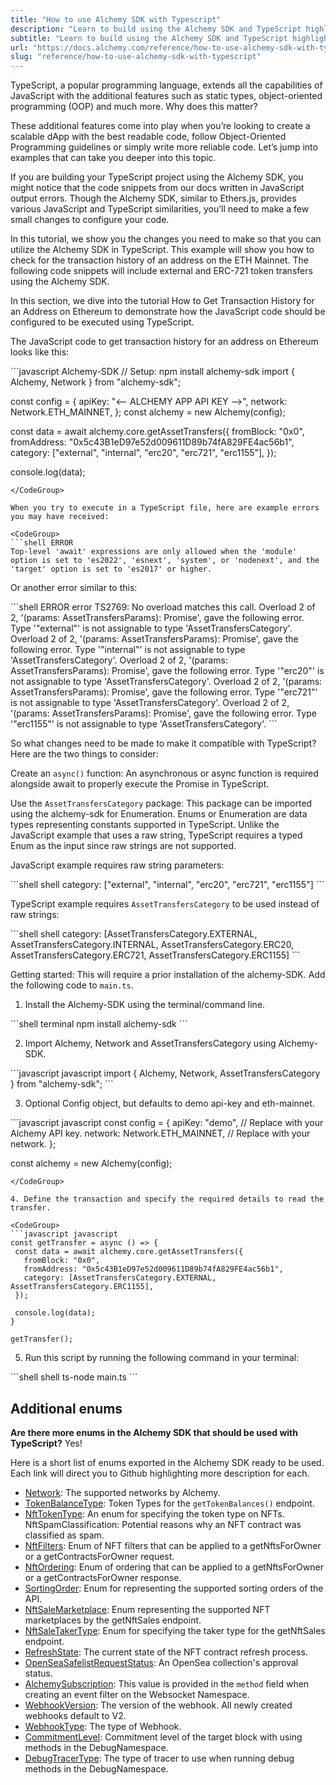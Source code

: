 ```yaml
---
title: "How to use Alchemy SDK with Typescript"
description: "Learn to build using the Alchemy SDK and TypeScript highlighting common errors."
subtitle: "Learn to build using the Alchemy SDK and TypeScript highlighting common errors."
url: "https://docs.alchemy.com/reference/how-to-use-alchemy-sdk-with-typescript"
slug: "reference/how-to-use-alchemy-sdk-with-typescript"
---
```


TypeScript, a popular programming language, extends all the capabilities of JavaScript with the additional features such as static types, object-oriented programming (OOP) and much more. Why does this matter?

These additional features come into play when you’re looking to create a scalable dApp with the best readable code, follow Object-Oriented Programming guidelines or simply write more reliable code. Let’s jump into examples that can take you deeper into this topic.

If you are building your TypeScript project using the Alchemy SDK, you might notice that the code snippets from our docs written in JavaScript output errors. Though the Alchemy SDK, similar to Ethers.js, provides various JavaScript and TypeScript similarities, you’ll need to make a few small changes to configure your code.

In this tutorial, we show you the changes you need to make so that you can utilize the Alchemy SDK in TypeScript. This example will show you how to check for the transaction history of an address on the ETH Mainnet. The following code snippets will include external and ERC-721 token transfers using the Alchemy SDK.

In this section, we dive into the tutorial How to Get Transaction History for an Address on Ethereum to demonstrate how the JavaScript code should be configured to be executed using TypeScript.

The JavaScript code to get transaction history for an address on Ethereum looks like this:

<CodeGroup>
  ```javascript Alchemy-SDK
  // Setup: npm install alchemy-sdk
  import { Alchemy, Network } from "alchemy-sdk";

  const config = {
    apiKey: "<-- ALCHEMY APP API KEY -->",
    network: Network.ETH_MAINNET,
  };
  const alchemy = new Alchemy(config);

  const data = await alchemy.core.getAssetTransfers({
    fromBlock: "0x0",
    fromAddress: "0x5c43B1eD97e52d009611D89b74fA829FE4ac56b1",
    category: ["external", "internal", "erc20", "erc721", "erc1155"],
  });

  console.log(data);
  ```
</CodeGroup>

When you try to execute in a TypeScript file, here are example errors you may have received:

<CodeGroup>
  ```shell ERROR
  Top-level 'await' expressions are only allowed when the 'module' option is set to 'es2022', 'esnext', 'system', or 'nodenext', and the 'target' option is set to 'es2017' or higher.
  ```
</CodeGroup>

Or another error similar to this:

<CodeGroup>
  ```shell ERROR
  error TS2769: No overload matches this call.
    Overload 2 of 2, '(params: AssetTransfersParams): Promise<AssetTransfersResponse>', gave the following error.
      Type '"external"' is not assignable to type 'AssetTransfersCategory'.
    Overload 2 of 2, '(params: AssetTransfersParams): Promise<AssetTransfersResponse>', gave the following error.
      Type '"internal"' is not assignable to type 'AssetTransfersCategory'.
    Overload 2 of 2, '(params: AssetTransfersParams): Promise<AssetTransfersResponse>', gave the following error.
      Type '"erc20"' is not assignable to type 'AssetTransfersCategory'.
    Overload 2 of 2, '(params: AssetTransfersParams): Promise<AssetTransfersResponse>', gave the following error.
      Type '"erc721"' is not assignable to type 'AssetTransfersCategory'.
    Overload 2 of 2, '(params: AssetTransfersParams): Promise<AssetTransfersResponse>', gave the following error.
      Type '"erc1155"' is not assignable to type 'AssetTransfersCategory'.
  ```
</CodeGroup>

So what changes need to be made to make it compatible with TypeScript? Here are the two things to consider:

Create an `async()` function: An asynchronous or async function is required alongside await to properly execute the Promise in TypeScript.

Use the `AssetTransfersCategory` package: This package can be imported using the alchemy-sdk for Enumeration. Enums or Enumeration are data types representing constants supported in TypeScript. Unlike the JavaScript example that uses a raw string, TypeScript requires a typed Enum as the input since raw strings are not supported.

JavaScript example requires raw string parameters:

<CodeGroup>
  ```shell shell
  category: ["external", "internal", "erc20", "erc721", "erc1155"]
  ```
</CodeGroup>

TypeScript example requires `AssetTransfersCategory` to be used instead of raw strings:

<CodeGroup>
  ```shell shell
  category: [AssetTransfersCategory.EXTERNAL, AssetTransfersCategory.INTERNAL, AssetTransfersCategory.ERC20, AssetTransfersCategory.ERC721, AssetTransfersCategory.ERC1155]
  ```
</CodeGroup>

Getting started: This will require a prior installation of the alchemy-SDK. Add the following code to `main.ts`.

1. Install the Alchemy-SDK using the terminal/command line.

<CodeGroup>
  ```shell terminal
  npm install alchemy-sdk
  ```
</CodeGroup>

2. Import Alchemy, Network and AssetTransfersCategory using Alchemy-SDK.

<CodeGroup>
  ```javascript javascript
  import { Alchemy, Network, AssetTransfersCategory } from "alchemy-sdk";
  ```
</CodeGroup>

3. Optional Config object, but defaults to demo api-key and eth-mainnet.

<CodeGroup>
  ```javascript javascript
  const config = {
    apiKey: "demo", // Replace with your Alchemy API key.
    network: Network.ETH_MAINNET, // Replace with your network.
  };

  const alchemy = new Alchemy(config);
  ```
</CodeGroup>

4. Define the transaction and specify the required details to read the transfer.

<CodeGroup>
  ```javascript javascript
  const getTransfer = async () => {
   const data = await alchemy.core.getAssetTransfers({
     fromBlock: "0x0",
     fromAddress: "0x5c43B1eD97e52d009611D89b74fA829FE4ac56b1",
     category: [AssetTransfersCategory.EXTERNAL, AssetTransfersCategory.ERC1155],
   });

   console.log(data);
  }

  getTransfer();
  ```
</CodeGroup>

5. Run this script by running the following command in your terminal:

<CodeGroup>
  ```shell shell
  ts-node main.ts
  ```
</CodeGroup>

## Additional enums

**Are there more enums in the Alchemy SDK that should be used with TypeScript?** Yes!

Here is a short list of enums exported in the Alchemy SDK ready to be used. Each link will direct you to Github highlighting more description for each.

* [Network](https://github.com/alchemyplatform/alchemy-sdk-js/blob/main/docs-md/enums/Network.md): The supported networks by Alchemy.
* [TokenBalanceType](https://github.com/alchemyplatform/alchemy-sdk-js/blob/main/docs-md/enums/TokenBalanceType.md): Token Types for the `getTokenBalances()` endpoint.
* [NftTokenType](https://github.com/alchemyplatform/alchemy-sdk-js/blob/main/docs-md/enums/NftTokenType.md): An enum for specifying the token type on NFTs. NftSpamClassification: Potential reasons why an NFT contract was classified as spam.
* [NftFilters](https://github.com/alchemyplatform/alchemy-sdk-js/blob/main/docs-md/enums/NftFilters.md): Enum of NFT filters that can be applied to a getNftsForOwner or a getContractsForOwner request.
* [NftOrdering](https://github.com/alchemyplatform/alchemy-sdk-js/blob/main/docs-md/enums/NftOrdering.md): Enum of ordering that can be applied to a getNftsForOwner or a getContractsForOwner response.
* [SortingOrder](https://github.com/alchemyplatform/alchemy-sdk-js/blob/main/docs-md/enums/SortingOrder.md): Enum for representing the supported sorting orders of the API.
* [NftSaleMarketplace](https://github.com/alchemyplatform/alchemy-sdk-js/blob/main/docs-md/enums/NftSaleMarketplace.md): Enum representing the supported NFT marketplaces by the getNftSales endpoint.
* [NftSaleTakerType](https://github.com/alchemyplatform/alchemy-sdk-js/blob/main/docs-md/enums/NftSaleTakerType.md): Enum for specifying the taker type for the getNftSales endpoint.
* [RefreshState](https://github.com/alchemyplatform/alchemy-sdk-js/blob/main/docs-md/enums/RefreshState.md): The current state of the NFT contract refresh process.
* [OpenSeaSafelistRequestStatus](https://github.com/alchemyplatform/alchemy-sdk-js/blob/main/docs-md/enums/OpenSeaSafelistRequestStatus.md): An OpenSea collection's approval status.
* [AlchemySubscription](https://github.com/alchemyplatform/alchemy-sdk-js/blob/main/docs-md/enums/AlchemySubscription.md): This value is provided in the `method` field when creating an event filter on the Websocket Namespace.
* [WebhookVersion](https://github.com/alchemyplatform/alchemy-sdk-js/blob/main/docs-md/enums/WebhookVersion.md): The version of the webhook. All newly created webhooks default to V2.
* [WebhookType](https://github.com/alchemyplatform/alchemy-sdk-js/blob/main/docs-md/enums/WebhookType.md): The type of Webhook.
* [CommitmentLevel](https://github.com/alchemyplatform/alchemy-sdk-js/blob/main/docs-md/enums/CommitmentLevel.md): Commitment level of the target block with using methods in the DebugNamespace.
* [DebugTracerType](https://github.com/alchemyplatform/alchemy-sdk-js/blob/main/docs-md/enums/DebugTracerType.md): The type of tracer to use when running debug methods in the DebugNamespace.
